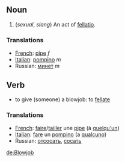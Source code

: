 ==Noun==

# (''sexual'', ''slang'') An act of [[fellatio]].

===Translations===

*[[French]]: [[pipe]] ''f''
*[[Italian]]: [[pompino]] ''m''
*Russian: [[минет]] ''m''

==Verb==

* to give (someone) a blowjob: to [[fellate]]

===Translations===

*[[French]]: [[faire]]/[[tailler]] une [[pipe]] (à [[quelqu'un]])
*[[Italian]]: [[fare]] un [[pompino]] (a [[qualcuno]])
*Russian: [[отсосать]], [[сосать]]
[[de:Blowjob]]